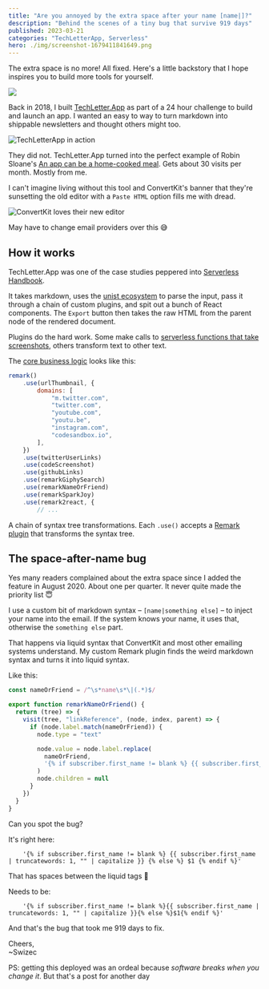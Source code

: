 ```yaml
---
title: "Are you annoyed by the extra space after your name [name|]?"
description: "Behind the scenes of a tiny bug that survive 919 days"
published: 2023-03-21
categories: "TechLetterApp, Serverless"
hero: ./img/screenshot-1679411841649.png
---
```


The extra space is no more! All fixed. Here's a little backstory that I hope inspires you to build more tools for yourself.

[![](./img/R4Tg3Jpnga08ifc.png)](https://twitter.com/Swizec/status/1637584633671061504)

Back in 2018, I built [TechLetter.App](https://techletter.app) as part of a 24 hour challenge to build and launch an app. I wanted an easy to way to turn markdown into shippable newsletters and thought others might too.

![TechLetterApp in action](./img/TechLetterApp-in-actionaj7e18.gif)

They did not. TechLetter.App turned into the perfect example of Robin Sloane's [An app can be a home-cooked meal](https://www.robinsloan.com/notes/home-cooked-app/). Gets about 30 visits per month. Mostly from me.

I can't imagine living without this tool and ConvertKit's banner that they're sunsetting the old editor with a `Paste HTML` option fills me with dread.

![ConvertKit loves their new editor](./img/ConvertKit-loves-their-new-editordhih2f.jpeg)

May have to change email providers over this 😅

## How it works

TechLetter.App was one of the case studies peppered into [Serverless Handbook](https://serverlesshandbook.dev).

It takes markdown, uses the [unist ecosystem](https://github.com/syntax-tree/unist) to parse the input, pass it through a chain of custom plugins, and spit out a bunch of React components. The `Export` button then takes the raw HTML from the parent node of the rendered document.

Plugins do the hard work. Some make calls to [serverless functions that take screenshots](https://swizec.com/blog/serverless-chrome-on-aws-lambda-the-guide-that-works-in-2019-and-beyond/), others transform text to other text.

The [core business logic](https://github.com/Swizec/letter-builder/blob/master/src/utils/useRemark.js#L21) looks like this:

```javascript
remark()
    .use(urlThumbnail, {
        domains: [
            "m.twitter.com",
            "twitter.com",
            "youtube.com",
            "youtu.be",
            "instagram.com",
            "codesandbox.io",
        ],
    })
    .use(twitterUserLinks)
    .use(codeScreenshot)
    .use(githubLinks)
    .use(remarkGiphySearch)
    .use(remarkNameOrFriend)
    .use(remarkSparkJoy)
    .use(remark2react, {
	    // ...
```

A chain of syntax tree transformations. Each `.use()` accepts a [Remark plugin](https://swizec.com/blog/how-to-build-a-remark-plugin-to-supercharge-your-static-site/) that transforms the syntax tree.

## The space-after-name bug

Yes many readers complained about the extra space since I added the feature in August 2020. About one per quarter. It never quite made the priority list 😇

I use a custom bit of markdown syntax – `[name|something else]` – to inject your name into the email. If the system knows your name, it uses that, otherwise the `something else` part.

That happens via liquid syntax that ConvertKit and most other emailing systems understand. My custom Remark plugin finds the weird markdown syntax and turns it into liquid syntax.

Like this:

```javascript
const nameOrFriend = /^\s*name\s*\|(.*)$/

export function remarkNameOrFriend() {
  return (tree) => {
    visit(tree, "linkReference", (node, index, parent) => {
      if (node.label.match(nameOrFriend)) {
        node.type = "text"

        node.value = node.label.replace(
          nameOrFriend,
          '{% if subscriber.first_name != blank %} {{ subscriber.first_name | truncatewords: 1, "" | capitalize }} {% else %} $1 {% endif %}'
        )
        node.children = null
      }
    })
  }
}
```

Can you spot the bug?

It's right here:

```liquid
    '{% if subscriber.first_name != blank %} {{ subscriber.first_name | truncatewords: 1, "" | capitalize }} {% else %} $1 {% endif %}'
```

That has spaces between the liquid tags 🤣

Needs to be:

```liquid
    '{% if subscriber.first_name != blank %}{{ subscriber.first_name | truncatewords: 1, "" | capitalize }}{% else %}$1{% endif %}'
```

And that's the bug that took me 919 days to fix.

Cheers,<br/>
~Swizec

PS: getting this deployed was an ordeal because _software breaks when you change it_. But that's a post for another day
